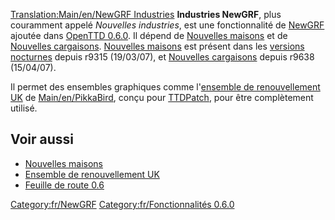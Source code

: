 [[Translation:Main/en/NewGRF Industries]]
'''Industries NewGRF''', plus couramment appelé ''Nouvelles industries'', est une fonctionnalité de [[Main/fr/NewGRF|NewGRF]] ajoutée dans [[Main/fr/OpenTTD 0.6.0|OpenTTD 0.6.0]]. Il dépend de [[Main/fr/Maisons NewGRF|Nouvelles maisons]] et de [[Main/fr/Cargaisons NewGRF|Nouvelles cargaisons]]. [[Main/fr/Maisons NewGRF|Nouvelles maisons]] est présent dans les [[Main/fr/Construction de nuit|versions nocturnes]] depuis r9315 (19/03/07), et [[Main/fr/Cargaisons NewGRF|Nouvelles cargaisons]] depuis r9638 (15/04/07).

Il permet des ensembles graphiques comme l'[[Main/fr/Ensemble de remplacement UK|ensemble de renouvellement UK]] de [[Main/en/PikkaBird]], conçu pour [[Main/fr/TTDPatch|TTDPatch]], pour être complètement utilisé.

==Voir aussi==
*[[Main/fr/Maisons NewGRF|Nouvelles maisons]]
*[[Main/fr/Ensemble de remplacement UK|Ensemble de renouvellement UK]]
*[[Main/fr/Feuille de route 0.6|Feuille de route 0.6]]

[[Category:fr/NewGRF]]
[[Category:fr/Fonctionnalités 0.6.0]]